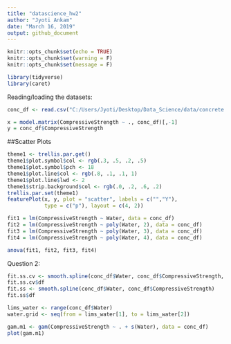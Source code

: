 ```yaml
---
title: "datascience_hw2"
author: "Jyoti Ankam"
date: "March 16, 2019"
output: github_document
---
```


```r
knitr::opts_chunk$set(echo = TRUE)
knitr::opts_chunk$set(warning = F)
knitr::opts_chunk$set(message = F)
```

```r

library(tidyverse)
library(caret)

```

Reading/loading the datasets:

```r

conc_df <- read.csv("C:/Users/Jyoti/Desktop/Data_Science/data/concrete.csv")

```


```r

x = model.matrix(CompressiveStrength ~ ., conc_df)[,-1]
y = conc_df$CompressiveStrength

```

##Scatter Plots

```r

theme1 <- trellis.par.get()
theme1$plot.symbol$col <- rgb(.3, .5, .2, .5)
theme1$plot.symbol$pch <- 18   
theme1$plot.line$col <- rgb(.8, .1, .1, 1)
theme1$plot.line$lwd <- 2
theme1$strip.background$col <- rgb(.0, .2, .6, .2)
trellis.par.set(theme1)
featurePlot(x, y, plot = "scatter", labels = c("","Y"),
            type = c("p"), layout = c(4, 2))

```

```r

fit1 = lm(CompressiveStrength ~ Water, data = conc_df)
fit2 = lm(CompressiveStrength ~ poly(Water, 2), data = conc_df)
fit3 = lm(CompressiveStrength ~ poly(Water, 3), data = conc_df)
fit4 = lm(CompressiveStrength ~ poly(Water, 4), data = conc_df)

```

```r

anova(fit1, fit2, fit3, fit4)

```

Question 2:

```r

fit.ss.cv <- smooth.spline(conc_df$Water, conc_df$CompressiveStrength, cv = TRUE)
fit.ss.cv$df
fit.ss <- smooth.spline(conc_df$Water, conc_df$CompressiveStrength)
fit.ss$df

```


```r
lims_water <- range(conc_df$Water)
water.grid <- seq(from = lims_water[1], to = lims_water[2])
```


```r
gam.m1 <- gam(CompressiveStrength ~ . + s(Water), data = conc_df)
plot(gam.m1)
```
